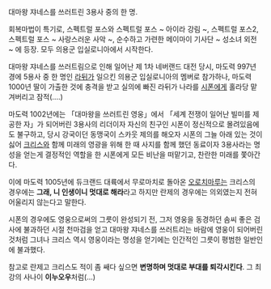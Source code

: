 대마왕 쟈네스를 쓰러트린 3용사 중의 한 명.

회복마법이 특기로, 스펙트럴 포스와 스펙트럴 포스 ~ 아이라 강림 ~, 스펙트럴 포스2, 스펙트럴 포스 ~ 사랑스러운 사악 ~, 순수하고 가련한 메이마이 기사단 ~ 성소녀 외전 ~ 에 등장. 모두 의용군 입실로니아에서 시작한다.

대마왕 쟈네스를 쓰러트림으로 인해 일어난 제 1차 네버랜드 대전 당시, 마도력 997년 경에 5용사 중 한 명인 [[라뒤]]가 일으킨 의용군 입실로니아의 멤버로 참가하나, 마도력 1000년 딸이 가출한 것에 충격을 받고 실의에 빠진 라뒤가 나라를 [[시폰]]에게 홀라당 맡겨버리고 잠적(....)

마도력 1002년에는 「대마왕을 쓰러트린 영웅」에서 「세계 전쟁이 일어난 빌미를 제공한 자」가 되어버린 3용사의 리더이자 자신의 친구인 시폰이 정신적으로 몰려있음에도 불구하고, 당시 강국이던 동맹국이 스카웃 제의를 해오자 시폰의 그늘 아래 있는 것이 싫어 [[크리스]]와 함께 미래의 영광을 위해 한 때 사지를 함께 했던 동료이자 3용사라는 명성을 얻는게 결정적인 역할을 한 시폰에게 모든 비난을 떠맡기고, 찬란한 미래를 쫓아간다.

이에 마도력 1005년에 듀크랜드 대륙에서 무로마치로 돌아온 [[오로치마루]]는 크리스의 경우에는 '''그래, 니 인생이니 멋대로 해라'''라고 하지만 란제의 경우에는 의외였는지 전혀 어울리지 않는다고 말한다.

시폰의 경우에도 영웅으로써의 그릇이 완성되기 전, 그저 영웅을 동경하던 솜씨 좋은 검사에 불과하던 시절 천마검을 얻고 대마왕 쟈네스를 쓰러트리는 바람에 영웅이 되어버린 것처럼 그녀나 크리스 역시 영웅이라는 명성을 얻기에는 인간적인 그릇이 평범한 일반인에 불과했다.


참고로 란제고 크리스도 적이 좀 쌔다 싶으면 '''변명하며 멋대로 부대를 퇴각시킨다'''. 그 최강의 사나이 '''이누오우'''처럼(...)
